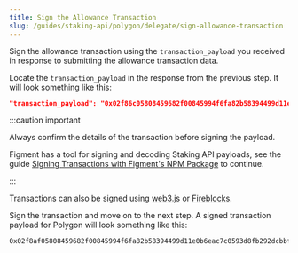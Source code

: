 ```yaml
---
title: Sign the Allowance Transaction
slug: /guides/staking-api/polygon/delegate/sign-allowance-transaction
---
```


Sign the allowance transaction using the `transaction_payload` you received in response to submitting the allowance transaction data.

Locate the `transaction_payload` in the response from the previous step. It will look something like this:

```json
"transaction_payload": "0x02f86c05808459682f00845994f6fa82b58394499d11e0b6eac7c0593d8fb292dcbbf815fb29ae80b844095ea7b300000000000000000000000000200ea4ee292e253e6ca07dba5edc07c8aa37a3ffffffffffffffffffffffffffffffffffffffffffffffffffffffffffffffffc0"
```

:::caution important

Always confirm the details of the transaction before signing the payload.

Figment has a tool for signing and decoding Staking API payloads, see the guide [Signing Transactions with Figment's NPM Package](/guides/staking-api/figment-signing-transactions) to continue.

:::

Transactions can also be signed using [web3.js](https://web3js.readthedocs.io/en/v1.2.11/web3-eth-accounts.html#signtransaction) or [Fireblocks](/guides/staking-api/fireblocks-signing-transactions).

Sign the transaction and move on to the next step. A signed transaction payload for Polygon will look something like this:

```text
0x02f8af05808459682f00845994f6fa82b58394499d11e0b6eac7c0593d8fb292dcbbf815fb29ae80b844095ea7b300000000000000000000000000200ea4ee292e253e6ca07dba5edc07c8aa37a3ffffffffffffffffffffffffffffffffffffffffffffffffffffffffffffffffc001a08019145182b704f15aca2a95242e25abfe9382dd74d0c15e88087978beb476b1a05b4c37b70e316c91e6a19738208e7eae6b79dd2c8ef62aa229f76548490c26b7
```
